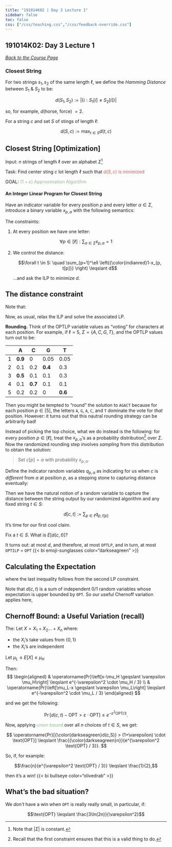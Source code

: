 ```yaml
---
title: "191014K02 | Day 3 Lecture 1"
sidebar: false
toc: false
css: ["/css/teaching.css","/css/feedback-override.css"]
---
```


:::{.column-body-outset}

## 191014K02: Day 3 Lecture 1

_[Back to the Course Page](../)_


### Closest String

For two strings $s_1, s_2$ of the same length $\ell$, we define the _Hamming Distance_ between $S_1$ & $S_2$ to be:

$$d\left(S_1, S_2\right):=\left|\left\{i: S_1[i] \neq S_2[i]\right\}\right|$$ 

so, for example, $d$(horse, force) $=2$.

For a string $c$ and set $S$ of stings of length $\ell$:

$$d(S, c):=\max _{t \in S} d(t,c)$$

:::{.callout-tip}

# Closest String [Optimization]

Input: $n$ strings of length $\ell$ over an alphabet $\Sigma$^[Note that $|\Sigma|$ is constant.]

Task: Find center sting $c$ lot length $\ell$ such that <span style="color:indianred;">$d(S, c)$ is minimized</span>

:::

GOAL: <span style="color:darkseagreen;">$(1+\varepsilon)$ Approximation Algorithm</span>

#### An Integer Linear Program for Closest String

Have an indicator variable for every position $p$ and every letter $\alpha \in \Sigma$, introduce a binary variable $x_{p,\alpha}$ with the following semantics:

\begin{equation*}
    x_{p,\alpha} =
    \begin{cases}
      1 & \text{if } c[p] = \alpha\\
      0 & \text{otherwise.}
    \end{cases}
\end{equation*}

The constraints:

1. At every position we have one letter:

$$\forall p \in [\ell]: \sum_{\alpha \in \Sigma} x_{p,\alpha} = 1$$

2. We control the distance:

    $$\forall t \in S: \quad \sum_{p=1}^\ell \left({\color{indianred}1-x_{p, t[p]}} \right) \leqslant d$$

    ...and ask the ILP to minimize $d$.

:::{.callout-note collapse="true"}

# The distance constraint

Note that:


\begin{equation*}
    1 - x_{i,s[i]} =
    \begin{cases}
      0 & \text{if the solution matches with } s[i] \text{at location } p,\\
      1 & \text{otherwise.}
    \end{cases}
\end{equation*}

:::

Now, as usual, relax the ILP and solve the associated LP.

**Rounding.** Think of the OPTLP variable values as "voting" for characters at each position. For example, if $\ell = 5$, $\Sigma = \{A,C,G,T\}$, and the OPTLP values turn out to be:

|   | A   | C   | G    | T    |
|---|-----|-----|------|------|
| 1 | **0.9** | 0   | 0.05 | 0.05 |
| 2 | 0.1 | 0.2 | **0.4**  | 0.3  |
| 3 | **0.5** | 0.1 | 0.1  | 0.3  |
| 4 | 0.1 | **0.7** | 0.1  | 0.1  |
| 5 | 0.2 | 0.2 | 0    | **0.6**  |

Then you might be tempted to "round" the solution to `AGACT` because for each position $p \in [5]$, the letters `A`, `G`, `A`, `C`, and `T` dominate the vote for _that_ position. However: it turns out that this nautral rounding strategy can be arbitrarily bad!

Instead of picking the top choice, what we do instead is the following: for every position $p \in [\ell]$, treat the $x_{p,\alpha}$'s as a probability distribution^[Recall that the first constraint ensures that this is a valid thing to do.] over $\Sigma$. Now the randomized rounding step involves _sampling_ from this distribution to obtain the solution:

> Set $c[p] = \alpha$ with probability $x_{p,\alpha}$.

Define the indicator random variables $q_{p,\alpha}$ as indicating for us when $c$ is _different_ from $\alpha$ at position $p$, as a stepping stone to capturing distance eventually:

\begin{equation*}
    q_{p,\alpha} =
    \begin{cases}
      1 & \text{if } {\color{indianred}c[p] \neq \alpha},\\
      0 & \text{otherwise}.
    \end{cases}
\end{equation*}

Then we have the natural notion of a random variable to capture the distance between the string output by our randomized algorithm and any fixed string $t \in S$:

$$d[c,t] := \sum_{p \in \ell} q_{p,t[p]}$$

It's time for our first cool claim. 

Fix a $t \in S$. What is $E[d(c,t)]$? 

It turns out: at most $d$, and therefore, at most `OPTLP`, and in turn, at most `OPTILP` = `OPT` {{< bi emoji-sunglasses color="darkseagreen" >}}


:::{.callout-note collapse="true"}

# Calculating the Expectation

\begin{aligned}
E[d(c,t)] & = \sum_{p \in [\ell]} 1 \cdot {\color{indianred}\operatorname{Pr}[c[p] \neq t[p]]} + 0 \cdot \operatorname{Pr}[c[p] \neq t[p]] \\
& = \sum_{p \in [\ell]} 1 \cdot \left({\color{indianred}1 - x_{p,t[p]}}\right) \\
& {\color{darkseagreen}\leqslant d},
\end{aligned}

where the last inequality follows from the second LP constraint.

:::

Note that $d(c,t)$ is a sum of independent 0/1 random variables whose expectation is upper bounded by `OPT`. So our useful Chernoff variation applies here,


:::{.callout-important icon="false" collapse="true"}
# Chernoff Bound: a Useful Variation (recall)

The: Let $X= X_1 + X_2  \ldots+ X_n$ where:

- the $X_i$'s take values from $\{0,1\}$
- the $X_i$'s are independent

Let $\mu_L \leqslant E[X] \leqslant \mu_H$

Then:
$$
\begin{aligned}
& \operatorname{Pr}\left[x-\mu_H \geqslant \varepsilon \mu_H\right] \leqslant e^{-\varepsilon^2 \cdot \mu_H / 3} \\
& \operatorname{Pr}\left[\mu_L-x \geqslant \varepsilon \mu_L\right] \leqslant e^{-\varepsilon^2 \cdot \mu_L / 3}
\end{aligned}
$$
:::

and we get the following:

$$
\operatorname{Pr}[d(c,t)-\text{OPT} > \varepsilon \cdot \text{OPT}] \leqslant e^{-\varepsilon^2 \text{OPT} / 3}.
$$

Now, applying <span style="color:darkseagreen;">union bound</span> over all $n$ choices of $t \in S$, we get:


$$
\operatorname{Pr}[{\color{darkseagreen}d(c,S)} > (1+\varepsilon) \cdot \text{OPT}] \leqslant \frac{{\color{darkseagreen}n}}{e^{\varepsilon^2 \text{OPT} / 3}}.
$$

So, if, for example:

$$\frac{n}{e^{\varepsilon^2 \text{OPT} / 3}} \leqslant \frac{1}{2},$$

then it's a win! {{< bi bullseye color="olivedrab" >}}


:::{.callout-note collapse="true"}

# What's the bad situation?

\begin{aligned}
 \frac{1}{2} & \leqslant \frac{n}{e^{\varepsilon^2 \text{OPT} / 3}}\\
& ~ \\
e^{\varepsilon^2 \text{OPT} / 3} & \leqslant 2n \\
& ~ \\
\frac{\varepsilon^2 \text{OPT}}{3} & \leqslant \ln(2n) \\
& ~ \\
{\color{indianred}\text{OPT}} & {\color{indianred}\leqslant \frac{3\ln(2n)}{\varepsilon^2}}
\end{aligned}

:::

We _don't_ have a win when `OPT` is really really small, in particular, if:

$$\text{OPT} \leqslant \frac{3\ln(2n)}{\varepsilon^2}$$



:::